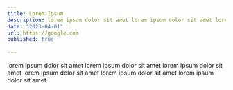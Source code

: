 ```yaml
---
title: Lorem Ipsum
description: lorem ipsum dolor sit amet lorem ipsum dolor sit amet lorem ipsum dolor sit amet
date: "2023-04-01"
url: https://google.com
published: true
  
---
```





lorem ipsum dolor sit amet lorem ipsum dolor sit amet lorem ipsum dolor sit amet
lorem ipsum dolor sit amet lorem ipsum dolor sit amet lorem ipsum dolor sit amet